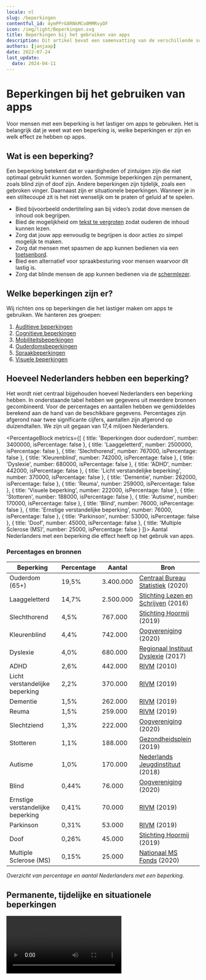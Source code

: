 ```yaml
---
locale: nl
slug: /beperkingen
contentful_id: 4ymPPrG8RNkMCo0MMRvyDF
icon: /img/light/Beperkingen.svg
title: Beperkingen bij het gebruiken van apps
description: Dit artikel bevat een samenvatting van de verschillende soorten beperkingen. Hier vind je ook het aantal Nederlanders met een beperking.
authors: [janjaap]
date: 2022-07-24
last_update:
  date: 2024-04-11
---
```


# Beperkingen bij het gebruiken van apps

Voor mensen met een beperking is het lastiger om apps te gebruiken. Het is belangrijk dat je weet wat een beperking is, welke beperkingen er zijn en welk effect ze hebben op apps.

## Wat is een beperking?

Een beperking betekent dat er vaardigheden of zintuigen zijn die niet optimaal gebruikt kunnen worden. Sommige beperkingen zijn permanent, zoals blind zijn of doof zijn. Andere beperkingen zijn tijdelijk, zoals een gebroken vinger. Daarnaast zijn er situationele beperkingen. Wanneer je in een stiltecoupé zit is het niet wenselijk om te praten of geluid af te spelen.

- Bied bijvoorbeeld ondertiteling aan bij video’s zodat dove mensen de inhoud ook begrijpen.
- Bied de mogelijkheid om [tekst te vergroten](/nl/stats/lettergrootte) zodat ouderen de inhoud kunnen lezen.
- Zorg dat jouw app eenvoudig te begrijpen is door acties zo simpel mogelijk te maken.
- Zorg dat mensen met spasmen de app kunnen bedienen via een [toetsenbord](/nl/stats/toetsenbordbediening).
- Bied een alternatief voor spraakbesturing voor mensen waarvoor dit lastig is.
- Zorg dat blinde mensen de app kunnen bedienen via de [schermlezer](/nl/stats/schermlezer).

## Welke beperkingen zijn er?

Wij richten ons op beperkingen die het lastiger maken om apps te gebruiken. We hanteren zes groepen:

1. [Auditieve beperkingen](/nl/artikelen/beperkingen/auditief)
2. [Cognitieve beperkingen](/nl/artikelen/beperkingen/cognitief)
3. [Mobiliteitsbeperkingen](/nl/artikelen/beperkingen/mobiliteit)
4. [Ouderdomsbeperkingen](/nl/artikelen/beperkingen/ouderdom)
5. [Spraakbeperkingen](/nl/artikelen/beperkingen/spraak)
6. [Visuele beperkingen](/nl/artikelen/beperkingen/visueel)

## Hoeveel Nederlanders hebben een beperking?

Het wordt niet centraal bijgehouden hoeveel Nederlanders een beperking hebben. In onderstaande tabel hebben we gegevens uit meerdere bronnen gecombineerd. Voor de percentages en aantallen hebben we gemiddeldes berekend aan de hand van de beschikbare gegevens. Percentages zijn afgerond naar twee significante cijfers, aantallen zijn afgerond op duizendtallen. We zijn uit gegaan van 17,4 miljoen Nederlanders.

<PercentageBlock
  metrics={[
    { title: 'Beperkingen door ouderdom', number: 3400000, isPercentage: false },
    { title: 'Laaggeletterd', number: 2500000, isPercentage: false },
    { title: 'Slechthorend', number: 767000, isPercentage: false },
    { title: 'Kleurenblind', number: 742000, isPercentage: false },
    { title: 'Dyslexie', number: 680000, isPercentage: false },
    { title: 'ADHD', number: 442000, isPercentage: false },
    { title: 'Licht verstandelijke beperking', number: 370000, isPercentage: false },
    { title: 'Dementie', number: 262000, isPercentage: false },
    { title: 'Reuma', number: 259000, isPercentage: false },
    { title: 'Visuele beperking', number: 222000, isPercentage: false },
    { title: 'Stotteren', number: 188000, isPercentage: false },
    { title: 'Autisme', number: 170000, isPercentage: false },
    { title: 'Blind', number: 76000, isPercentage: false },
    { title: 'Ernstige verstandelijke beperking', number: 76000, isPercentage: false },
    { title: 'Parkinson', number: 53000, isPercentage: false },
    { title: 'Doof', number: 45000, isPercentage: false },
    { title: 'Multiple Sclerose (MS)', number: 25000, isPercentage: false }
  ]}>
  Aantal Nederlanders met een beperking die effect heeft op het gebruik van apps.
</PercentageBlock>

### Percentages en bronnen

| Beperking | Percentage | Aantal | Bron |
| --- | --- | --- | --- |
| Ouderdom (65+) | 19,5% | 3.400.000 | [Centraal Bureau Statistiek](https://www.cbs.nl/nl-nl/visualisaties/dashboard-bevolking/leeftijd/ouderen) (2020) |
| Laaggeletterd | 14,7% | 2.500.000 | [Stichting Lezen en Schrijven](https://www.lezenenschrijven.nl/informatie-over-laaggeletterdheid-nederland) (2016) |
| Slechthorend | 4,5% | 767.000 | [Stichting Hoormij](https://www.volksgezondheidenzorg.info/onderwerp/gehoorstoornissen/cijfers-context/huidige-situatie#node-prevalentie-slechthorendheid-huisartsenpraktijk) (2019) |
| Kleurenblind | 4,4% | 742.000 | [Oogvereniging](https://www.oogvereniging.nl/oogaandoeningen/oogaandoeningen-overzicht/kleurenblindheid/) (2020) |
| Dyslexie | 4,0% | 680.000 | [Regionaal Instituut Dyslexie](https://www.rid.nl/blog/cijfersdyslexie/) (2017) |
| ADHD | 2,6% | 442.000 | [RIVM](https://www.volksgezondheidenzorg.info/onderwerp/adhd/cijfers-context/huidige-situatie#node-prevalentie-van-adhd-bevolkingsonderzoek) (2010) |
| Licht verstandelijke beperking | 2,2% | 370.000 | [RIVM](https://www.scp.nl/publicaties/publicaties/2019/10/01/het-aantal-mensen-met-een-licht-verstandelijke-beperking-een-schatting) (2019) |
| Dementie | 1,5% | 262.000 | [RIVM](https://www.volksgezondheidenzorg.info/onderwerp/dementie/cijfers-context/huidige-situatie#node-aantal-personen-met-dementie-de-bevolking) (2019) |
| Reuma | 1,5% | 259.000 | [RIVM](https://www.volksgezondheidenzorg.info/onderwerp/reumato%C3%AFde-artritis-ra/cijfers-context/huidige-situatie#node-prevalentie-reumato%C3%AFde-artritis-huisartsenpraktijk) (2019) |
| Slechtziend | 1,3% | 222.000 | [Oogvereniging](https://www.oogvereniging.nl/oogaandoeningen/oogaandoeningen-overzicht/blind-doofblind-of-slechtziend/) (2020) |
| Stotteren | 1,1% | 188.000 | [Gezondheidsplein](https://www.gezondheidsplein.nl/aandoeningen/stotteren/item33459) (2019) |
| Autisme | 1,0% | 170.000 | [Nederlands Jeugdinstituut](https://www.nji.nl/nl/Databank/Cijfers-over-Jeugd-en-Opvoeding/Cijfers-per-onderwerp/Autisme) (2018) |
| Blind | 0,44% | 76.000 | [Oogvereniging](https://www.oogvereniging.nl/oogaandoeningen/oogaandoeningen-overzicht/blind-doofblind-of-slechtziend/) (2020) |
| Ernstige verstandelijke beperking | 0,41% | 70.000 | [RIVM](https://www.scp.nl/publicaties/publicaties/2019/10/01/het-aantal-mensen-met-een-licht-verstandelijke-beperking-een-schatting) (2019) |
| Parkinson | 0,31% | 53.000 | [RIVM](https://www.volksgezondheidenzorg.info/onderwerp/ziekte-van-parkinson/cijfers-context/huidige-situatie#node-prevalentie-ziekte-van-parkinson-huisartsenpraktijk) (2019) |
| Doof | 0,26% | 45.000 | [Stichting Hoormij](https://www.volksgezondheidenzorg.info/onderwerp/gehoorstoornissen/cijfers-context/huidige-situatie#node-prevalentie-slechthorendheid-huisartsenpraktijk) (2019) |
| Multiple Sclerose (MS) | 0,15% | 25.000 | [Nationaal MS Fonds](https://nationaalmsfonds.nl/onderzoek-wijst-uit-25-000-mensen-met-ms-in-nederland/) (2020) |

*Overzicht van percentage en aantal Nederlanders met een beperking.*

## Permanente, tijdelijke en situationele beperkingen

<Video youTubeId="QcJhQnRyysM" title="Permanent, temporary, and situational disabilities - Accessibility on Google Play" name="Video - Permanent, temporary, and situational disabilities - Accessibility on Google Play"/>
